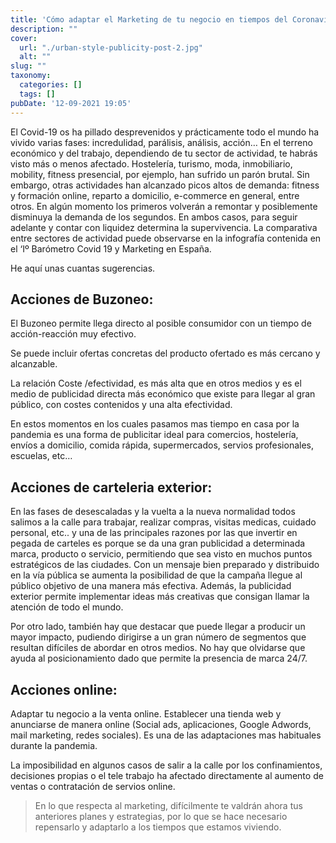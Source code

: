 ```yaml
---
title: 'Cómo adaptar el Marketing de tu negocio en tiempos del Coronavirus'
description: ""
cover:
  url: "./urban-style-publicity-post-2.jpg"
  alt: ""
slug: ""
taxonomy:
  categories: []
  tags: []
pubDate: '12-09-2021 19:05'
---
```


El Covid-19 os ha pillado desprevenidos y prácticamente todo el mundo ha vivido varias fases: incredulidad, parálisis, análisis, acción… En el terreno económico y del trabajo, dependiendo de tu sector de actividad, te habrás visto más o menos afectado. Hostelería, turismo, moda, inmobiliario, mobility, fitness presencial, por ejemplo, han sufrido un parón brutal. Sin embargo, otras actividades han alcanzado picos altos de demanda: fitness y formación online, reparto a domicilio, e-commerce en general, entre otros. En algún momento los primeros volverán a remontar y posiblemente disminuya la demanda de los segundos. En ambos casos, para seguir adelante y contar con liquidez determina la supervivencia.  La comparativa entre sectores de actividad puede observarse en la infografía contenida en el ‘Iº Barómetro Covid 19 y Marketing en España.

He aquí unas cuantas sugerencias.

## Acciones de Buzoneo:

El Buzoneo permite llega directo al posible consumidor con un tiempo de acción-reacción muy efectivo.

Se puede incluir ofertas concretas del producto ofertado es más cercano y alcanzable.

La relación Coste /efectividad, es más alta que en otros medios y es el medio de publicidad directa más económico que existe para llegar al gran público, con costes contenidos y una alta efectividad.

En estos momentos en los cuales pasamos mas tiempo en casa por la pandemia es una forma de publicitar ideal para comercios, hostelería, envíos a domicilio, comida rápida, supermercados, servios profesionales, escuelas, etc…

## Acciones de carteleria exterior:

En las fases de desescaladas y la vuelta a la nueva normalidad todos salimos a la calle para trabajar, realizar compras, visitas medicas, cuidado personal, etc.. y una de las principales razones por las que invertir en pegada de carteles es porque se da una gran publicidad a determinada marca, producto o servicio, permitiendo que sea visto en muchos puntos estratégicos de las ciudades. Con un mensaje bien preparado y distribuido en la vía pública se aumenta la posibilidad de que la campaña llegue al público objetivo de una manera más efectiva. Además, la publicidad exterior permite implementar ideas más creativas que consigan llamar la atención de todo el mundo.

Por otro lado, también hay que destacar que puede llegar a producir un mayor impacto, pudiendo dirigirse a un gran número de segmentos que resultan difíciles de abordar en otros medios. No hay que olvidarse que ayuda al posicionamiento dado que permite la presencia de marca 24/7.

## Acciones online:

Adaptar tu negocio a la venta online. Establecer una tienda web y anunciarse de manera online (Social ads, aplicaciones, Google Adwords, mail marketing, redes sociales). Es una de las adaptaciones mas habituales durante la pandemia.

La imposibilidad en algunos casos de salir a la calle por los confinamientos, decisiones propias o el tele trabajo ha afectado directamente al aumento de ventas o contratación de servios online.

> En lo que respecta al marketing, difícilmente te valdrán ahora tus anteriores planes y estrategias, por lo que se hace necesario repensarlo y adaptarlo a los tiempos que estamos viviendo.
